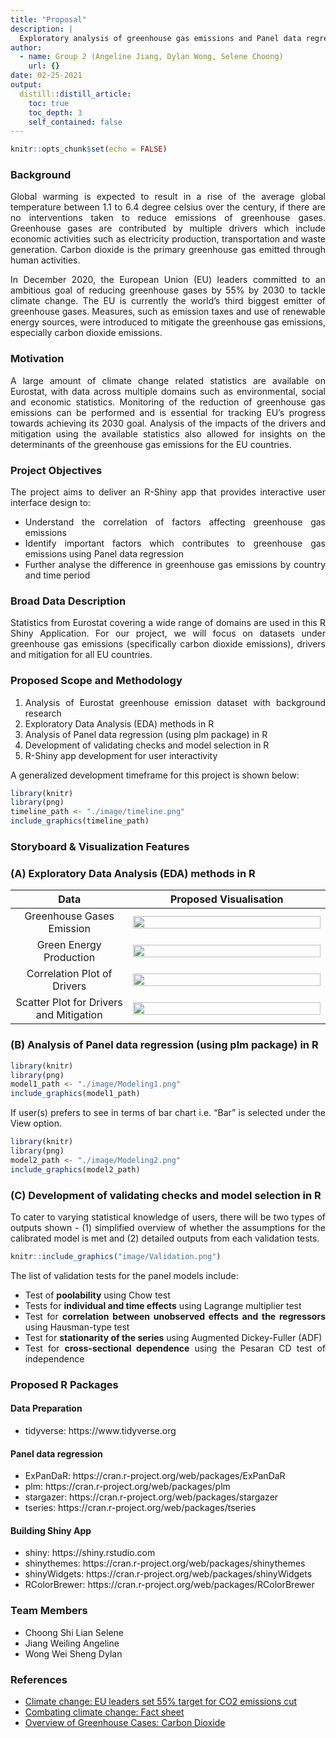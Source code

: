 ```yaml
---
title: "Proposal"
description: |
  Exploratory analysis of greenhouse gas emissions and Panel data regression for investigating the determinants of greenhouse gas emissions for European Union countries
author:
  - name: Group 2 (Angeline Jiang, Dylan Wong, Selene Choong)
    url: {}
date: 02-25-2021
output:
  distill::distill_article:
    toc: true
    toc_depth: 3
    self_contained: false
---
```


<style>
h1, h2, h3 {
text-align: left
}
body {
text-align: justify}
</style>

```r
knitr::opts_chunk$set(echo = FALSE)
```

### Background
Global warming is expected to result in a rise of the average global temperature between 1.1 to 6.4 degree celsius over the century, if there are no interventions taken to reduce emissions of greenhouse gases. Greenhouse gases are contributed by multiple drivers which include economic activities such as electricity production, transportation and waste generation. Carbon dioxide is the primary greenhouse gas emitted through human activities.

In December 2020, the European Union (EU) leaders committed to an ambitious goal of reducing greenhouse gases by 55% by 2030 to tackle climate change. The EU is currently the world's third biggest emitter of greenhouse gases. Measures, such as emission taxes and use of renewable energy sources, were introduced to mitigate the greenhouse gas emissions, especially carbon dioxide emissions.

### Motivation
A large amount of climate change related statistics are available on Eurostat, with data across multiple domains such as environmental, social and economic statistics. Monitoring of the reduction of greenhouse gas emissions can be performed and is essential for tracking EU's progress towards achieving its 2030 goal. Analysis of the impacts of the drivers and mitigation using the available statistics also allowed for insights on the determinants of the greenhouse gas emissions for the EU countries.

### Project Objectives
The project aims to deliver an R-Shiny app that provides interactive user interface design to:

* Understand the correlation of factors affecting greenhouse gas emissions
* Identify important factors which contributes to greenhouse gas emissions using Panel data regression
* Further analyse the difference in greenhouse gas emissions by country and time period

### Broad Data Description
Statistics from Eurostat covering a wide range of domains are used in this R Shiny Application. For our project, we will focus on datasets under greenhouse gas emissions (specifically carbon dioxide emissions), drivers and mitigation for all EU countries. 

### Proposed Scope and Methodology
1. Analysis of Eurostat greenhouse emission dataset with background research
2. Exploratory Data Analysis (EDA) methods in R
3. Analysis of Panel data regression (using plm package) in R
4. Development of validating checks and model selection in R
5. R-Shiny app development for user interactivity

A generalized development timeframe for this project is shown below:

```r
library(knitr)
library(png)
timeline_path <- "./image/timeline.png"
include_graphics(timeline_path)
```

### Storyboard & Visualization Features

### (A) Exploratory Data Analysis (EDA) methods in R

Data|Proposed Visualisation
:-:|:---:
Greenhouse Gases Emission|![](./image/EDA1.jpg){width=100%}
Green Energy Production|![](./image/EDA2.jpg){width=100%}
Correlation Plot of Drivers|![](./image/EDA3.jpg){width=100%}
Scatter Plot for Drivers and Mitigation|![](./image/EDA4.jpg){width=100%}

### (B) Analysis of Panel data regression (using plm package) in R

```r
library(knitr)
library(png)
model1_path <- "./image/Modeling1.png"
include_graphics(model1_path)
```

If user(s) prefers to see in terms of bar chart i.e. "Bar" is selected under the View option.

```r
library(knitr)
library(png)
model2_path <- "./image/Modeling2.png"
include_graphics(model2_path)
```

### (C) Development of validating checks and model selection in R 

To cater to varying statistical knowledge of users, there will be two types of outputs shown - (1) simplified overview of whether the assumptions for the calibrated model is met and (2) detailed outputs from each validation tests.

```r
knitr::include_graphics("image/Validation.png")
```

The list of validation tests for the panel models include:

 - Test of **poolability** using Chow test
 - Tests for **individual and time effects** using Lagrange multiplier test
 - Test for **correlation between unobserved effects and the regressors** using Hausman-type test
 - Test for **stationarity of the series** using Augmented Dickey-Fuller (ADF)
 - Test for **cross-sectional dependence** using the Pesaran CD test of independence

### Proposed R Packages
#### Data Preparation
* tidyverse: https://www.tidyverse.org

#### Panel data regression
* ExPanDaR: https://cran.r-project.org/web/packages/ExPanDaR
* plm: https://cran.r-project.org/web/packages/plm
* stargazer: https://cran.r-project.org/web/packages/stargazer
* tseries: https://cran.r-project.org/web/packages/tseries

#### Building Shiny App
* shiny: https://shiny.rstudio.com
* shinythemes: https://cran.r-project.org/web/packages/shinythemes
* shinyWidgets: https://cran.r-project.org/web/packages/shinyWidgets
* RColorBrewer: https://cran.r-project.org/web/packages/RColorBrewer

### Team Members
* Choong Shi Lian Selene
* Jiang Weiling Angeline
* Wong Wei Sheng Dylan

### References
* [Climate change: EU leaders set 55% target for CO2 emissions cut](https://www.bbc.com/news/world-europe-55273004)
* [Combating climate change: Fact sheet](https://www.europarl.europa.eu/factsheets/en/sheet/72/climate-change-and-the-environment#:~:text=The%20European%20Union%20(EU)%20is,a%2040%25%20cut%20by%202030)
* [Overview of Greenhouse Cases: Carbon Dioxide](https://www.epa.gov/ghgemissions/overview-greenhouse-gases)